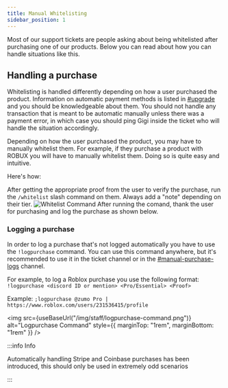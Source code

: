 ```yaml
---
title: Manual Whitelisting
sidebar_position: 1
---
```



Most of our support tickets are people asking about being whitelisted after purchasing one of our products. Below you can read about how you can handle situations like this.

## Handling a purchase

Whitelisting is handled differently depending on how a user purchased the product. Information on automatic payment methods is listed in <ins>[#upgrade](https://discord.com/channels/939553319750344744/939900864938795068)</ins> and you should be knowledgeable about them. You should not handle any transaction that is meant to be automatic manually unless there was a payment error, in which case you should ping Gigi inside the ticket who will handle the situation accordingly.

Depending on how the user purchased the product, you may have to manually whitelist them. For example, if they purchase a product with ROBUX you will have to manually whitelist them. Doing so is quite easy and intuitive.

Here's how:

<Tabs>
  <TabItem value="step1" label="Step 1" default>
    After getting the appropriate proof from the user to verify the purchase, run the <code>/whitelist</code> slash command on them. Always add a "note" depending on their tier.
    <img src={useBaseUrl("/img/staff/whitelistcommand.png")} alt="Whitelist Command" style={{marginTop: "1rem"}} />
  </TabItem>
  <TabItem value="step2" label="Step 2">
    After running the comand, thank the user for purchasing and log the purchase as shown below.
  </TabItem>
</Tabs>

### Logging a purchase

In order to log a purchase that's not logged automatically you have to use the `!logpurchase` command.
You can use this command anywhere, but it's recommended to use it in the ticket channel or in the [#manual-purchase-logs](https://discord.com/channels/939553319750344744/939910602564968538) channel.

For example, to log a Roblox purchase you use the following format:
`!logpurchase <discord ID or mention> <Pro/Essential> <Proof>`

Example:
`;logpurchase @zumo Pro | https://www.roblox.com/users/231536415/profile`

<img src={useBaseUrl("/img/staff/logpurchase-command.png")} alt="Logpurchase Command" style={{ marginTop: "1rem", marginBottom: "1rem" }} />

:::info Info

Automatically handling Stripe and Coinbase purchases has been introduced, this should only be used in extremely odd scenarios

:::
